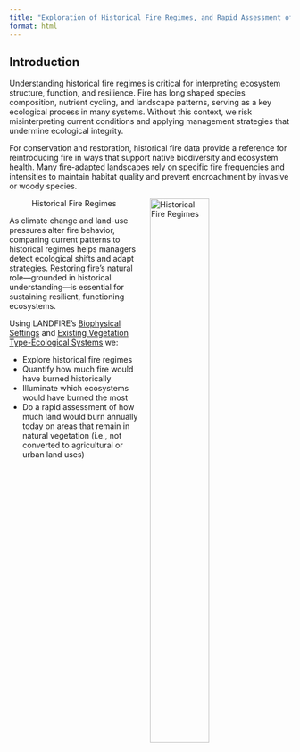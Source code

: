 ```yaml
---
title: "Exploration of Historical Fire Regimes, and Rapid Assessment of Current Needs"
format: html
---
```


## Introduction

Understanding historical fire regimes is critical for interpreting ecosystem structure, function, and resilience. Fire has long shaped species composition, nutrient cycling, and landscape patterns, serving as a key ecological process in many systems. Without this context, we risk misinterpreting current conditions and applying management strategies that undermine ecological integrity.

For conservation and restoration, historical fire data provide a reference for reintroducing fire in ways that support native biodiversity and ecosystem health. Many fire-adapted landscapes rely on specific fire frequencies and intensities to maintain habitat quality and prevent encroachment by invasive or woody species.

![Historical Fire Regimes](assets/mfri.jpg){style="float:right; margin-left: 5%; fig-align:right; width:50%;" fig-alt="\"Map of historical fire regimes."}

As climate change and land-use pressures alter fire behavior, comparing current patterns to historical regimes helps managers detect ecological shifts and adapt strategies. Restoring fire’s natural role—grounded in historical understanding—is essential for sustaining resilient, functioning ecosystems.

Using LANDFIRE's [Biophysical Settings](https://landfire.gov/vegetation/bps) and [Existing Vegetation Type-Ecological Systems](https://landfire.gov/vegetation/evt) we:

* Explore historical fire regimes
* Quantify how much fire would have burned historically
* Illuminate which ecosystems would have burned the most
* Do a rapid assessment of how much land would burn annually today on areas that remain in natural vegetation (i.e., not converted to agricultural or urban land uses)




